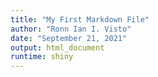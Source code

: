 ```yaml
---
title: "My First Markdown File"
author: "Ronn Ian I. Visto"
date: "September 21, 2021"
output: html_document
runtime: shiny
---
```

